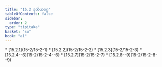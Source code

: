 ```yaml
---
title: "15.2 ဒုတိယဝဂ္ဂ"
tableOfContents: false
sidebar:
  order: 2
type: "tipitaka"
basket: "su"
book: "a1"
---
```



<DynamicBreadcrumb />



<TableOfContents book="a1" section="15.2">
* [15.2.1](15-2/15-2-1)
* [15.2.2](15-2/15-2-2)
* [15.2.3](15-2/15-2-3)
* [15.2.4--6](15-2/15-2-4--6)
* [15.2.7](15-2/15-2-7)
* [15.2.8--9](15-2/15-2-8--9)
</TableOfContents>